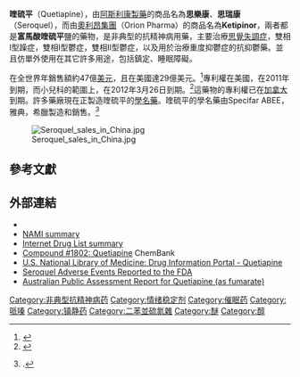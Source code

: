 {{medical}}
{{Drugbox| Watchedfields = changed
| verifiedrevid = 312112699
| protein_bound = 83%<ref name=EMC>{{cite web|title=Quetiapine 25 mg film-coated tablets - Summary of Product Characteristics|date=January 2013|accessdate=2013-10-20|website=electronic Medicines Compendium|publisher=Sandoz|url=http://www.medicines.org.uk/emc/medicine/26575/SPC/Quetiapine+25+mg+film-coated+tablets/|deadurl=yes|archiveurl=https://web.archive.org/web/20131020062812/http://www.medicines.org.uk/emc/medicine/26575/SPC/Quetiapine+25+mg+film-coated+tablets/|archivedate=2013-10-20|df=dmy-all}}</ref>
| IUPAC_name = 2-(2-(4-dibenzo[''b,f''][1,4]thiazepine- 11-yl- 1-piperazinyl)ethoxy)ethanol
| image = Quetiapine.svg
| width = 200px
| image2 = Quetiapine-from-xtal-3D-balls.png
| width2 = 150
| CAS_number_Ref = {{cascite|correct|??}}
| CAS_number = 111974-69-7
| ATC_prefix = N05
| ATC_suffix = AH04
| PubChem = 5002
| IUPHAR_ligand = 50
| DrugBank_Ref = {{drugbankcite|correct|drugbank}}
| DrugBank = DB01224
| ChemSpiderID_Ref = {{chemspidercite|correct|chemspider}}
| ChemSpiderID = 4827
| UNII_Ref = {{fdacite|correct|FDA}}
| UNII = BGL0JSY5SI
| KEGG_Ref = {{keggcite|correct|kegg}}
| KEGG = D08456
| ChEBI_Ref = {{ebicite|correct|EBI}}
| ChEBI = 8707
| ChEMBL_Ref = {{ebicite|correct|EBI}}
| ChEMBL = 716
| C=21|H=25|N=3|O=2|S=1
| molecular_weight = 383.5099 g/mol
| smiles = OCCOCCN1CCN(CC1)C1=Nc2ccccc2Sc2ccccc12
| bioavailability = 9%
| metabolism = [[Liver|Hepatic肝臟]]
| elimination_half-life = 6 hours
| excretion = [[肾脏|肾脏]] (73%)、[[粪便|粪便]] (20%)<ref name=Medscape>{{cite web|title=quetiapine (Rx) - Seroquel, Seroquel XR|url=http://reference.medscape.com/drug/seroquel-xr-quetiapine-342984#10|website=Medscape Reference|publisher=WebMD|accessdate=2013-10-11|deadurl=no|archiveurl=https://web.archive.org/web/20131020163700/http://reference.medscape.com/drug/seroquel-xr-quetiapine-342984#10|archivedate=2013-10-20}}</ref><ref name = EMC/><ref name = DD>Truven Health Analytics, Inc. DrugPoint System (Internet) [cited 2013 Sep 18]. Greenwood Village, CO: Thomsen Healthcare; 2013.</ref><ref name=DM>{{cite web|title=QUETIAPINE FUMARATE tablet QUETIAPINE FUMARATE (quetiapine fumarate ) tablet [Ascend Laboratories, LLC]|website=DailyMed|publisher=Ascend Laboratories, LLC|date=October 2013|accessdate=2013-11-26|url=http://dailymed.nlm.nih.gov/dailymed/lookup.cfm?setid=3112a006-1c61-47f2-84f5-9a7670d09c9b|deadurl=no|archiveurl=https://web.archive.org/web/20131202224630/http://dailymed.nlm.nih.gov/dailymed/lookup.cfm?setid=3112a006-1c61-47f2-84f5-9a7670d09c9b|archivedate=2013-12-02|df=}}</ref>
| pregnancy_US = C
| legal_US = Rx-only
| routes_of_administration = Oral
}}

'''喹硫平'''（Quetiapine），由[[阿斯利康製藥|阿斯利康製藥]]的商品名為'''思樂康'''、'''思瑞康'''（Seroquel），而由[[奧利昂集團|奧利昂集團]]（Orion Pharma）的商品名為'''Ketipinor'''，兩者都是'''富馬酸喹硫平'''鹽的藥物，是非典型的抗精神病用藥，主要治療[[思覺失調症|思覺失調症]]，雙相I型躁症，雙相I型鬱症，雙相II型鬱症，以及用於治療重度抑鬱症的抗抑鬱藥。並且仿單外使用在其它許多用途，包括鎮定、睡眠障礙。

在全世界年銷售額約47億[[美元|美元]]，且在美國達29億美元。<ref>{{Cite web |url=http://drugpatentwatch.com/ultimate/preview/tradename/index.php?query=SEROQUEL |title=Details for Seroquel |accessdate=2010-05-30 |archive-date=2012-03-15 |archive-url=https://web.archive.org/web/20120315020816/http://drugpatentwatch.com/ultimate/preview/tradename/index.php?query=SEROQUEL |dead-url=no }}</ref>專利權在美國，在2011年到期，而小兒科的範圍上，在2012年3月26日到期。<ref>{{Cite web |url=http://drugpatentwatch.com/ultimate/preview/patent/index.php?query=4879288 |title=Seroquel patent expiration |accessdate=2010-05-30 |archive-date=2012-03-15 |archive-url=https://web.archive.org/web/20120315020829/http://drugpatentwatch.com/ultimate/preview/patent/index.php?query=4879288 |dead-url=no }}</ref>這藥物的專利權已在[[加拿大|加拿大]]到期。許多藥廠現在正製造喹硫平的[[學名藥|學名藥]]。喹硫平的學名藥由Specifar ABEE，雅典，希臘製造和銷售。<ref>{{cite web |url=http://www.theodora.com/drugs/quepin_tablets_specifar.html |title=Quepin Full Prescribing Information in Drug Reference Encyclopedia |format= |work= |accessdate=2010-04-03 |archive-date=2016-11-07 |archive-url=https://web.archive.org/web/20161107050119/http://www.theodora.com/drugs/quepin_tablets_specifar.html |dead-url=no }}.</ref>

[[File:Seroquel_sales_in_China.jpg|thumb]]

==參考文獻==
{{reflist}}

== 外部連結 ==
* {{cite web|publisher=The American Society of Health-System Pharmacists, Inc.|work=[[MedlinePlus|MedlinePlus]]|title=Quetiapine|date=2008-09-01|url=http://nlm.nih.gov/medlineplus/druginfo/meds/a698019.html|accessdate=2016-04-26|archive-date=2016-07-04|archive-url=https://web.archive.org/web/20160704213937/https://www.nlm.nih.gov/medlineplus/druginfo/meds/a698019.html|dead-url=no}}
* [https://web.archive.org/web/20030925213951/http://www.nami.org/Template.cfm?Section=About_Medications&template=%2FContentManagement%2FContentDisplay.cfm&ContentID=8190 NAMI summary]
* [https://web.archive.org/web/20071011050410/http://www.rxlist.com/cgi/generic/quetiap_ids.htm Internet Drug List summary]
* [https://archive.is/20121212034650/http://chembank.broad.harvard.edu/compounds/display.html?compound_id=1802&sets=bioactive&realm=bioactives Compound #1802: Quetiapine] ChemBank
* [http://druginfo.nlm.nih.gov/drugportal/dpdirect.jsp?name=Quetiapine U.S. National Library of Medicine: Drug Information Portal - Quetiapine]{{Wayback|url=http://druginfo.nlm.nih.gov/drugportal/dpdirect.jsp?name=Quetiapine |date=20140625043353 }}
* [http://www.drugcite.com?q=SEROQUEL Seroquel Adverse Events Reported to the FDA]{{Wayback|url=http://www.drugcite.com/?q=SEROQUEL |date=20200927010241 }}
* [https://web.archive.org/web/20130227225515/http://www.tga.gov.au/pdf/auspar/auspar-seroquel.pdf Australian Public Assessment Report for Quetiapine (as fumarate)]

{{Antipsychotics}}
{{Mood stabilizers}}
{{Histaminergics}}
{{Serotonergics}}
{{Sigmaergics}}
{{Mood stabilizers}}
{{Hypnotics and sedatives}}

[[Category:非典型抗精神病药|Category:非典型抗精神病药]]
[[Category:情绪稳定剂|Category:情绪稳定剂]]
[[Category:催眠药|Category:催眠药]]
[[Category:哌嗪|Category:哌嗪]]
[[Category:镇静药|Category:镇静药]]
[[Category:二苯並硫氮雜|Category:二苯並硫氮雜]]
[[Category:醚|Category:醚]]
[[Category:醇|Category:醇]]